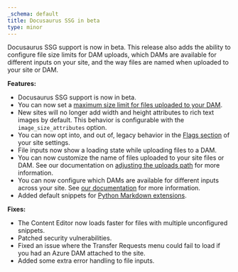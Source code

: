```yaml
---
_schema: default
title: Docusaurus SSG in beta
type: minor
---
```

Docusaurus SSG support is now in beta. This release also adds the ability to configure file size limits for DAM uploads, which DAMs are available for different inputs on your site, and the way files are named when uploaded to your site or DAM.

**Features:**

* Docusaurus SSG support is now in beta.
* You can now set a [maximum size limit for files uploaded to your DAM](/documentation/articles/managing-your-connected-dams/#limiting-size-of-uploads-to-your-dam).
* New sites will no longer add width and height attributes to rich text images by default. This behavior is configurable with the `image_size_attributes` option.
* You can now opt into, and out of, legacy behavior in the [Flags section](/documentation/articles/what-are-flags/) of your site settings.
* File inputs now show a loading state while uploading files to a DAM.
* You can now customize the name of files uploaded to your site files or DAM. See our documentation on [adjusting the uploads path](/documentation/articles/adjusting-the-uploads-path/) for more information.
* You can now configure which DAMs are available for different inputs across your site. See [our documentation](/documentation/articles/managing-your-connected-dams/#determine-where-on-the-site-your-dam-can-be-used) for more information.
* Added default snippets for [Python Markdown extensions](/documentation/articles/snippets-using-python-markdown/).

**Fixes:**

* The Content Editor now loads faster for files with multiple unconfigured snippets.
* Patched security vulnerabilities.
* Fixed an issue where the Transfer Requests menu could fail to load if you had an Azure DAM attached to the site.
* Added some extra error handling to file inputs.